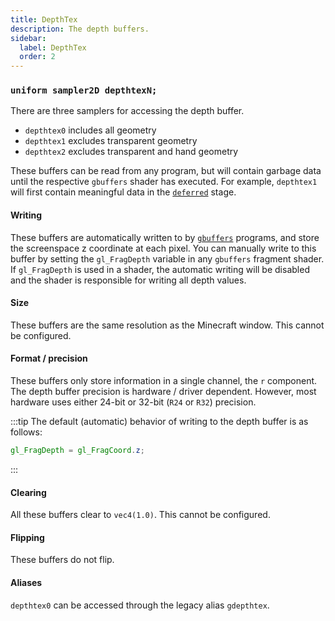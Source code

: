 ```yaml
---
title: DepthTex
description: The depth buffers.
sidebar:
  label: DepthTex
  order: 2
---
```



### `uniform sampler2D depthtexN;`

There are three samplers for accessing the depth buffer.
- `depthtex0` includes all geometry
- `depthtex1` excludes transparent geometry
- `depthtex2` excludes transparent and hand geometry

These buffers can be read from any program, but will contain garbage data until the respective `gbuffers` shader has executed. For example, `depthtex1` will first contain meaningful data in the [`deferred`](/current/reference/programs/deferred) stage.

#### Writing

These buffers are automatically written to by [`gbuffers`](/current/reference/programs/gbuffers) programs, and store the screenspace z coordinate at each pixel. You can manually write to this buffer by setting the `gl_FragDepth` variable in any `gbuffers` fragment shader. If `gl_FragDepth` is used in a shader, the automatic writing will be disabled and the shader is responsible for writing all depth values.

#### Size

These buffers are the same resolution as the Minecraft window. This cannot be configured.

#### Format / precision

These buffers only store information in a single channel, the `r` component. The depth buffer precision is hardware / driver dependent. However, most hardware uses either 24-bit or 32-bit (`R24` or `R32`) precision. 

:::tip
The default (automatic) behavior of writing to the depth buffer is as follows:
```glsl
gl_FragDepth = gl_FragCoord.z;
```
:::

#### Clearing

All these buffers clear to `vec4(1.0)`. This cannot be configured.

#### Flipping

These buffers do not flip.

#### Aliases <Badge text="Legacy" variant="danger" size="medium" />
`depthtex0` can be accessed through the legacy alias `gdepthtex`.

